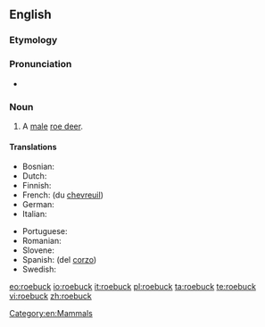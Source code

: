 ==English==

===Etymology===
{{compound|roe|buck|gloss2=male deer}}

===Pronunciation===
* {{audio|en-us-roebuck.ogg|Audio (US)}}

===Noun===
{{en-noun}}

# A [[male]] [[roe deer]].

====Translations====
{{trans-top|a male roe deer}}
* Bosnian: {{t-|bs|srndać|m}}
* Dutch: {{t+|nl|reebok|m}}
* Finnish: {{t+|fi|uroskauris}}
* French: {{t+|fr|cerf|m}} (du [[chevreuil]])
* German: {{t+|de|Rehbock|m}}
* Italian: {{t+|it|capriolo|m}}
{{trans-mid}}
* Portuguese: {{t+|pt|corço|m}}
* Romanian: {{t+|ro|căprior}}
* Slovene: {{t+|sl|srnjak|m}}
* Spanish: {{t+|es|ciervo|m}} (del [[corzo]])
* Swedish: {{t+|sv|råbock}}
{{trans-bottom}}

[[Category:en:Mammals]]

[[eo:roebuck]]
[[io:roebuck]]
[[it:roebuck]]
[[pl:roebuck]]
[[ta:roebuck]]
[[te:roebuck]]
[[vi:roebuck]]
[[zh:roebuck]]